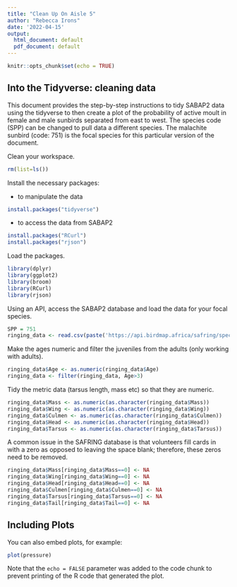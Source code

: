 ```yaml
---
title: "Clean Up On Aisle 5"
author: "Rebecca Irons"
date: '2022-04-15'
output:
  html_document: default
  pdf_document: default
---
```


```r
knitr::opts_chunk$set(echo = TRUE)
```

## Into the Tidyverse: cleaning data

This document provides the step-by-step instructions to tidy SABAP2 data using the tidyverse
to then create a plot of the probability of active moult in female and male sunbirds separated
from east to west. The species code (SPP) can be changed to pull data a different species. 
The malachite sunbird (code: 751) is the focal species for this particular version of the document. 

Clean your workspace. 
```r
rm(list=ls())
```

Install the necessary packages:

- to manipulate the data 
```r
install.packages("tidyverse")
```

- to access the data from SABAP2 
```r
install.packages("RCurl")
install.packages("rjson")
```

Load the packages.  
```r
library(dplyr)
library(ggplot2)
library(broom)
library(RCurl)
library(rjson)
```

Using an API, access the SABAP2 database and load the data for your focal species. 

```r
SPP = 751
ringing_data <- read.csv(paste('https://api.birdmap.africa/safring/species/records_list/',SPP,'?format=csv',sep=""))
```

Make the ages numeric and filter the juveniles from the adults (only working with adults).
```r
ringing_data$Age <- as.numeric(ringing_data$Age)
ringing_data <- filter(ringing_data, Age>3)
```

Tidy the metric data (tarsus length, mass etc) so that they are numeric.
```r
ringing_data$Mass <- as.numeric(as.character(ringing_data$Mass))
ringing_data$Wing <- as.numeric(as.character(ringing_data$Wing))
ringing_data$Culmen <- as.numeric(as.character(ringing_data$Culmen)) 
ringing_data$Head <- as.numeric(as.character(ringing_data$Head))
ringing_data$Tarsus <- as.numeric(as.character(ringing_data$Tarsus))
```

A common issue in the SAFRING database is that volunteers fill cards in with a zero as opposed to leaving the space blank; therefore, these zeros need to be removed. 
```r
ringing_data$Mass[ringing_data$Mass==0] <- NA
ringing_data$Wing[ringing_data$Wing==0] <- NA
ringing_data$Head[ringing_data$Head==0] <- NA
ringing_data$Culmen[ringing_data$Culmen==0] <- NA
ringing_data$Tarsus[ringing_data$Tarsus==0] <- NA
ringing_data$Tail[ringing_data$Tail==0] <- NA

```

## Including Plots

You can also embed plots, for example:

```r
plot(pressure)
```

Note that the `echo = FALSE` parameter was added to the code chunk to prevent printing of the R code that generated the plot.
